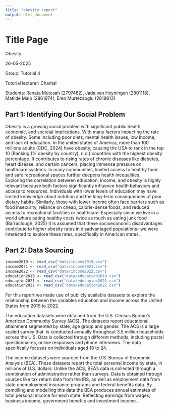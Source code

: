 ```yaml
---
title: "obesity report"
output: html_document
---
```


# Title Page

Obesity

26-05-2025

Group: Tutorial 4

Tutorial lecturer: Chantal

Students: Renata Mutesah (2797482), Jada van Heyningen (2801118), Matilde Maio (2861974), Eren Murtezaoglu (2819813)

## Part 1: Identifying Our Social Problem

Obesity is a growing social problem with significant public health, economic, and societal implications. With many factors impacting the rate of obesity. Some including poor diets, mental health issues, low income, and lack of education. In the united states of America, more than 100 millions adults (CDC, 2024) have obesity, causing the USA to rank in the top 10 (Ranking (% obesity by country), n.d.) countries with the highest obesity percentage. It contributes to rising rates of chronic diseases like diabetes, heart disease, and certain cancers, placing immense pressure on healthcare systems. In many communities, limited access to healthy food and safe recreational spaces further deepens health inequalities.\
Exploring the correlation between education, income, and obesity is highly relevant because both factors significantly influence health behaviors and access to resources. Individuals with lower levels of education may have limited knowledge about nutrition and the long-term consequences of poor dietary habits. Similarly, those with lower income often face barriers such as food insecurity, reliance on cheap, calorie-dense foods, and reduced access to recreational facilities or healthcare. Especially since we live in a world where eating healthy costs twice as much as eating junk food (Barraclough, 2025) It is assumed that these socioeconomic disadvantages contribute to higher obesity rates in disadvantaged populations- we were interested to explore these rates, specifically in American states.

## Part 2: Data Sourcing

```r
income2019 <- read_csv("data/income2019.csv")
income2021 <- read_csv("data/income2021.csv") 
income2022 <- read_csv("data/income2022.csv")
education2019 <- read_csv("data/education2019.csv") 
educayion2021 <- read_csv("data/educayion2021.csv") 
education2022 <- read_csv("data/education2022.csv") 
```

For this report we made use of publicly available datasets to explore the relationship between the variables education and income across the United States from 2019 to 2022.

The education datasets were obtained from the U.S. Census Bureau’s American Community Survey (ACS). The datasets report educational attainment segmented by state, age group and gender. The ACS is a large scaled survey that  is conducted annually throughout 3.5 million households across the U.S. Data is collected through different methods, including postal questionnaires, online responses and phone interviews. The data specifically focuses on individuals aged 18 to 24.

The income datasets were sourced from the U.S. Bureau of Economic Analysis (BEA). These datasets report the total personal income by state, in millions of U.S. dollars. Unlike the ACS, BEA’s data is collected through a combination of administrative rather than surveys. Data is obtained through sources like tax return data from the IRS, as well as employment data from state unemployment insurance programs and federal benefits data. By compiling and modelling this data the BEA produces annual estimates of total personal income for each state. Reflecting earnings from wages, business income, government benefits and investment income.\
